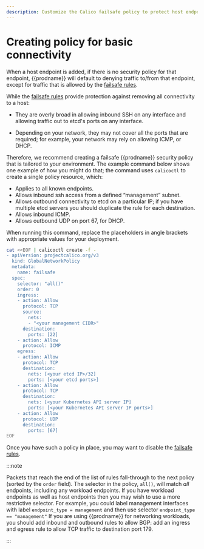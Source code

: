 ```yaml
---
description: Customize the Calico failsafe policy to protect host endpoints.
---
```


# Creating policy for basic connectivity

When a host endpoint is added, if there is no security policy for that
endpoint, {{prodname}} will default to denying traffic to/from that endpoint,
except for traffic that is allowed by the [failsafe rules](failsafe.mdx).

While the [failsafe rules](failsafe.mdx) provide protection against removing all
connectivity to a host:

- They are overly broad in allowing inbound SSH on any interface and
  allowing traffic out to etcd's ports on any interface.

- Depending on your network, they may not cover all the ports that are
  required; for example, your network may rely on allowing ICMP,
  or DHCP.

Therefore, we recommend creating a failsafe {{prodname}} security policy that
is tailored to your environment. The example command below shows one
example of how you might do that; the command uses `calicoctl` to create a single
policy resource, which:

- Applies to all known endpoints.
- Allows inbound ssh access from a defined “management” subnet.
- Allows outbound connectivity to etcd on a particular IP; if you have multiple etcd servers you should duplicate the rule for each destination.
- Allows inbound ICMP.
- Allows outbound UDP on port 67, for DHCP.

When running this command, replace the placeholders in angle brackets with
appropriate values for your deployment.

<!-- -->

```bash
cat <<EOF | calicoctl create -f -
- apiVersion: projectcalico.org/v3
  kind: GlobalNetworkPolicy
  metadata:
    name: failsafe
  spec:
    selector: "all()"
    order: 0
    ingress:
    - action: Allow
      protocol: TCP
      source:
        nets:
        - "<your management CIDR>"
      destination:
        ports: [22]
    - action: Allow
      protocol: ICMP
    egress:
    - action: Allow
      protocol: TCP
      destination:
        nets: [<your etcd IP>/32]
        ports: [<your etcd ports>]
    - action: Allow
      protocol: TCP
      destination:
        nets: [<your Kubernetes API server IP]
        ports: [<your Kubernetes API server IP ports>]
    - action: Allow
      protocol: UDP
      destination:
        ports: [67]
EOF
```

Once you have such a policy in place, you may want to disable the
[failsafe rules](failsafe.mdx).

:::note

Packets that reach the end of the list of rules fall-through to the
next policy (sorted by the `order` field).
The selector in the policy, `all()`, will match _all_ endpoints,
including any workload endpoints. If you have workload endpoints as
well as host endpoints then you may wish to use a more restrictive
selector. For example, you could label management interfaces with
label `endpoint_type = management` and then use selector
`endpoint_type == "management"`
If you are using {{prodname}} for networking workloads, you should add
inbound and outbound rules to allow BGP: add an ingress and egress rule
to allow TCP traffic to destination port 179.

:::
